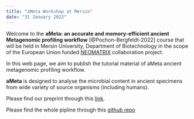 ```yaml
---
title: "aMeta Workshop at Mersin"
date: "31 January 2023"
---
```


Welcome to the **aMeta: an accurate and memory-efficient ancient Metagenomic profiling workflow** [@Pochon-Bergfeldt-2022] course that will be held in Mersin University, Department of Biotechnology in the scope of the European Union funded [NEOMATRIX]() collaboration project.

In this web page, we aim to publish the tutorial material of aMeta ancient metagenomic profiling workflow.

**aMeta** is designed to analyse the microbial content in ancient specimens from wide variety of source organisms (including humans).

Please find our preprint through this [link](https://www.biorxiv.org/content/10.1101/2022.10.03.510579v1).

Please find the whole pipline through this [github repo](https://github.com/NBISweden/aMeta)